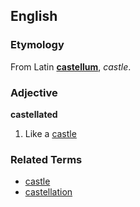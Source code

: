 ==English==
===Etymology===
From Latin '''[[castellum]]''', ''castle''.

===Adjective===
'''castellated'''

# Like a [[castle]]

===Related Terms===
*[[castle]]
*[[castellation]]